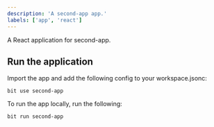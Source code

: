 ```yaml
---
description: 'A second-app app.'
labels: ['app', 'react']
---
```


A React application for second-app. 

## Run the application

Import the app and add the following config to your workspace.jsonc:

```
bit use second-app 
```

To run the app locally, run the following:

```
bit run second-app 
```
